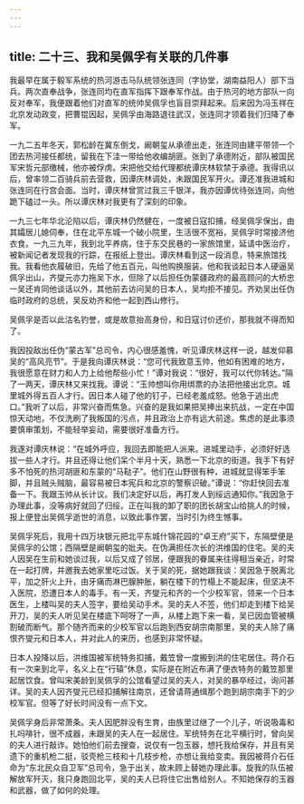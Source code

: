 ```yaml
---
---
---
```

title: 二十三、我和吴佩孚有关联的几件事
---



我最早在属于毅军系统的热河游击马队统领张连同（字协堂，湖南益阳人）部下当兵。两次直奉战争，张连同均在直军指挥下跟奉军作战。由于热河的地方部队一向反对奉军，我便跟着他们对直军的统帅吴佩孚也盲目崇拜起来。后来因为冯玉祥在北京发动政变，把曹锟因起，吴佩孚由海路退往武汉，张连同才领着我们归降了奉军。

一九二五年冬天，郭松龄在冀东倒戈，阚朝玺从承德出走，张连同由建平带领一个团去热河接任都统，留我在下洼一带给他收编胡匪。张到了承德附近，部队被国民军宋哲元部缴械，他亦被俘虏。宋把他交给代理都统谭庆林软禁于承德。我得讯以后，曾率领二百骑兵前去营救，因谭庆林调处，未跟国民军开火。谭还准我进城和张连同在行宫会面。当时，谭庆林曾赏过我三千银洋，我亦因谭优待张连同，向他跪下磕过一头。所以谭庆林对我更有了深刻的印象。

一九三七年华北沦陷以后，谭庆林仍然健在，一度被日寇扣捕，经吴佩孚保出，由其孀居儿媳伺奉，住在北平东城一个破小院里，生活很不宽裕，吴佩孚时常接济他衣食。一九三九年，我到北平养病，住于东交民巷的一家旅馆里，延请中医治疗，被新闻记者发现我的行踪，在报纸上登出。谭庆林看到这一段消息，特来旅馆找我。我看他衣履破旧，先给了他五百元，叫他购换服装。他和我谈起日本人硬逼吴佩孚出山，齐燮元亦力拖吴下水，但除了以后担任伪蒙疆政府的最高顾问的大桥忠一吴还肯同他谈话以外，其他前去访问吴的日本人，吴均拒不接见。齐劝吴出任伪临时政府的总统，吴反劝齐和他一起到西山修行。

吴佩孚是否以此沽名钓誉，或是故意抬高身份，和日寇讨价还价，那我就不得而知了。

我因投敌出任伪“蒙古军”总司令，内心很感羞愧，听见谭庆林这样一说，越发仰慕吴的“高风亮节”。于是我向谭庆林说：“您可代我致意玉帅，他如有困难的地方，我很愿意在财力和人力上给他帮些小忙！”谭对我说：“很好，我可以代你转达。”隔了一两天，谭庆林又来找我。谭说：“玉帅想叫你用绑票的办法把他接出北京。城里城外得五百人才行。因日本人碰了他的钉子，已经老羞成怒。他急于逃出虎口。”我听了以后，非常兴奋而焦急。兴奋的是我如果把吴捧出来抗战，一定在中国惊天动地，不仅洗刷了我叛国的污点，并且政治上亦有远大前途。焦虑的是此事须要慎审策划，不能轻举妄动，需要很好准备方行。

我遂对谭庆林说：“在城外呼应，我回去即能把人派来。进城里动手，必须好好选拔一些人才行。并且还得让他们呆个半月十天，熟悉一下北京的街道。我手下有好多不怕死的热河胡匪和东蒙的“马鞑子”。他们在山野很有种，进城就显得笨手笨脚，并且贼头贼脑，最容易被日本宪兵和北京的警察识破。”谭说：“你赶快回去准备一下。我跟玉帅从长计议。我们决定好以后，再打发人到绥远通知你。”我因急于办理此事，没等病好就回了归绥。正在叫我的卸了职的团长胡宝山给挑人的时候，报上便登出吴佩孚逝世的消息，以致此事作罢，当时引为终生憾事。

吴佩孚死后，我用十四万块银元把北平东城什锦花园的“卓王府”买下，东隔壁便是吴佩孚的公馆；西隔壁是阚朝玺的妣夫。在伪满担任次长的洪维国的住宅。吴的夫人因吴在生前和她谈过我，以后又成了邻居，便跟我的眷属来往得相当亲近，时常在一起打牌，并邀我去她家里吃过饭。关于吴的死，据她跟我谈：吴因急于脱离北平，加之肝火上升，由牙痛而淋巴腺肿胀，躺在楼下的竹榻上不能起床，但坚决不入医院，恐遭日本人的毒手。有一天，齐燮元和齐的一个少校军官，领来一个日本医生，上楼叫吴的夫人签字，要给吴动手术。吴的夫人不签，他们却走到楼下给吴开刀，吴的夫人听见吴在楼底下呵呀了一声，从楼上跑下来一看，吴已因血管被横割破而断气。那个随齐而来的少校军官以后跑到西安胡宗南那里，吴的夫人除了痛恨齐燮元和日本人，并对此人的来历，也感到非常怀疑。

日本人投降以后，洪维国被军统特务扣捕，戴笠曾一度搬到洪的住宅居住。蒋介石有一次来到北平，名义上在“行辕”休息，实际是在附近布满了便衣特务的戴笠那里起居饮食。曾叫宋美龄到吴佩孚的公馆看望过吴的夫人，对吴的暴卒经过，询问甚详。吴的夫人因齐燮元已经扣捕解往南京，还曾请蒋通缉那个跑到胡宗南手下的少校军官。但等了好长时间没有一点下文。

吴佩孚身后非常萧条。夫人因肥胖没有生育，由族里过继了一个儿子，听说吸毒和扎吗啡针，很不成器，未跟吴的夫人在一起居住。军统特务在北平横行时，曾向吴的夫人进行敲诈。她怕他们前去搜查，说仅有一包玉器，想托我给保存，并且有吴遗下的重机枪二挺，驳壳枪三枝和十几枝步枪，亦想让我给变卖。我因被蒋介石任命为“东北民众自卫军”总司令，急于出关，故未顾上替她办理此事。旋我的队伍被解放军歼灭，我只身跑回北平，吴的夫人已将住它出售给别人。不知她保存的玉器和武器，做了如何的处理。